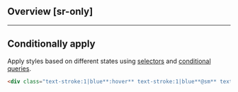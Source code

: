 ## Overview [sr-only]
<Overview/>

---

## Conditionally apply
Apply styles based on different states using [selectors](/guide/state-selectors) and [conditional queries](/guide/conditional-queries).
```html
<div class="text-stroke:1|blue**:hover** text-stroke:1|blue**@sm** text-stroke:1|blue**@dark** text-stroke:1|blue**@print**">…</div>
```

